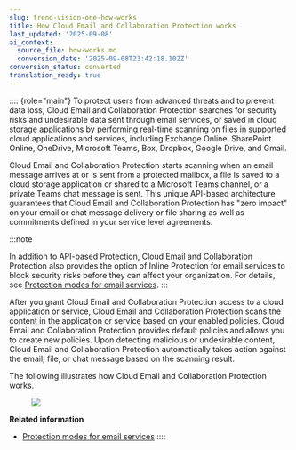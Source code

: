 ```yaml
---
slug: trend-vision-one-how-works
title: How Cloud Email and Collaboration Protection works
last_updated: '2025-09-08'
ai_context:
  source_file: how-works.md
  conversion_date: '2025-09-08T23:42:18.102Z'
conversion_status: converted
translation_ready: true
---
```


:::: {role="main"}
To protect users from advanced threats and to prevent data loss, Cloud Email and Collaboration Protection searches for security risks and undesirable data sent through email services, or saved in cloud storage applications by performing real-time scanning on files in supported cloud applications and services, including Exchange Online, SharePoint Online, OneDrive, Microsoft Teams, Box, Dropbox, Google Drive, and Gmail.

Cloud Email and Collaboration Protection starts scanning when an email message arrives at or is sent from a protected mailbox, a file is saved to a cloud storage application or shared to a Microsoft Teams channel, or a private Teams chat message is sent. This unique API-based architecture guarantees that Cloud Email and Collaboration Protection has "zero impact" on your email or chat message delivery or file sharing as well as commitments defined in your service level agreements.

:::note

In addition to API-based Protection, Cloud Email and Collaboration Protection also provides the option of Inline Protection for email services to block security risks before they can affect your organization. For details, see [Protection modes for email services](protection-modes-for-email-services.mdx).
:::

After you grant Cloud Email and Collaboration Protection access to a cloud application or service, Cloud Email and Collaboration Protection scans the content in the application or service based on your enabled policies. Cloud Email and Collaboration Protection provides default policies and allows you to create new policies. Upon detecting malicious or undesirable content, Cloud Email and Collaboration Protection automatically takes action against the email, file, or chat message based on the scanning result.

The following illustrates how Cloud Email and Collaboration Protection works.

<figure>
<img src="./images/Cloud_App_Security_Architecture_Diagram=GUID-0E7ABDAE-BABD-4D7A-962D-2C38275A7740=11=en-us=Low.webp" />
</figure>

**Related information**

- [Protection modes for email services](protection-modes-for-email-services.mdx)
::::
